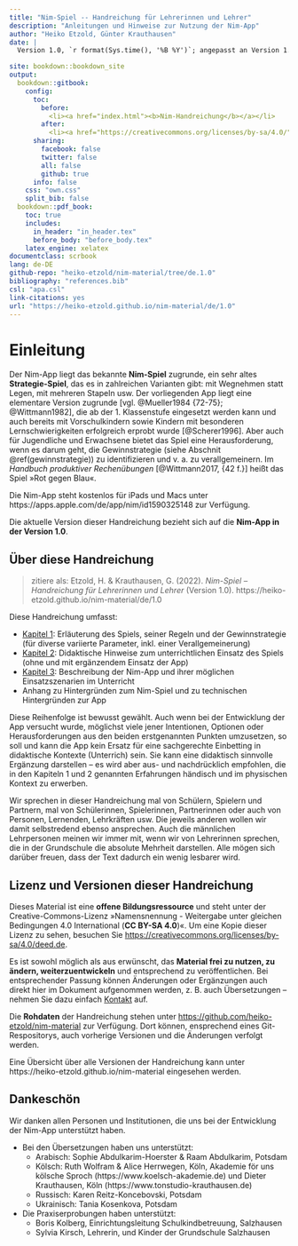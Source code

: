 ```yaml
---
title: "Nim-Spiel -- Handreichung für Lehrerinnen und Lehrer"
description: "Anleitungen und Hinweise zur Nutzung der Nim-App"
author: "Heiko Etzold, Günter Krauthausen"
date: |
  Version 1.0, `r format(Sys.time(), '%B %Y')`; angepasst an Version 1.0 der Nim-App

site: bookdown::bookdown_site
output:
  bookdown::gitbook:
    config:
      toc:
        before:
          <li><a href="index.html"><b>Nim-Handreichung</b></a></li>
        after:
          <li><a href="https://creativecommons.org/licenses/by-sa/4.0/"><img src="pictures/by-sa.png" height="20px"/></a></li>
      sharing:
        facebook: false
        twitter: false
        all: false
        github: true
      info: false
    css: "own.css"
    split_bib: false
  bookdown::pdf_book:
    toc: true
    includes:
      in_header: "in_header.tex"
      before_body: "before_body.tex"
    latex_engine: xelatex
documentclass: scrbook
lang: de-DE
github-repo: "heiko-etzold/nim-material/tree/de.1.0"
bibliography: "references.bib"
csl: "apa.csl"
link-citations: yes
url: "https://heiko-etzold.github.io/nim-material/de/1.0"
---
```


# Einleitung {- #Einleitung}

Der Nim-App liegt das bekannte **Nim-Spiel** zugrunde, ein sehr altes **Strategie-Spiel**, das es in zahlreichen Varianten gibt: mit Wegnehmen statt Legen, mit mehreren Stapeln usw. 
Der vorliegenden App liegt eine elementare Version zugrunde [vgl. @Mueller1984 {72-75}; @Wittmann1982], die ab der 1. Klassenstufe eingesetzt werden kann und auch bereits mit Vorschulkindern sowie Kindern mit besonderen Lernschwierigkeiten erfolgreich erprobt wurde [@Scherer1996]. 
Aber auch für Jugendliche und Erwachsene bietet das Spiel eine Herausforderung, wenn es darum geht, die Gewinnstrategie (siehe Abschnit \@ref(gewinnstrategie)) zu identifizieren und v. a. zu verallgemeinern. 
Im *Handbuch produktiver Rechenübungen* [@Wittmann2017, {42 f.}] heißt das Spiel »Rot gegen Blau«.

Die Nim-App steht kostenlos für iPads und Macs unter https://apps.apple.com/de/app/nim/id1590325148 zur Verfügung.

Die aktuelle Version dieser Handreichung bezieht sich auf die **Nim-App in der Version 1.0**.


## Über diese Handreichung {-}

> zitiere als: Etzold, H. & Krauthausen, G. (2022). <i>Nim-Spiel -- Handreichung für Lehrerinnen und Lehrer</i> (Version 1.0). https://heiko-etzold.github.io/nim-material/de/1.0

Diese Handreichung umfasst:

* [Kapitel 1](#das-nim-spiel): Erläuterung des Spiels, seiner Regeln und der Gewinnstrategie (für diverse variierte Parameter, inkl. einer Verallgemeinerung)
* [Kapitel 2](#didaktische-empfehlungen): Didaktische Hinweise zum unterrichtlichen Einsatz des Spiels (ohne und mit ergänzendem Einsatz der App)
* [Kapitel 3](#die-nim-app): Beschreibung der Nim-App und ihrer möglichen Einsatzszenarien im Unterricht
* Anhang zu Hintergründen zum Nim-Spiel und zu technischen Hintergründen zur App

Diese Reihenfolge ist bewusst gewählt. 
Auch wenn bei der Entwicklung der App versucht wurde, möglichst viele jener Intentionen, Optionen oder Herausforderungen aus den beiden erstgenannten Punkten umzusetzen, so soll und kann die App kein Ersatz für eine sachgerechte Einbetting in didaktische Kontexte (Unterrich) sein. 
Sie kann eine didaktisch sinnvolle Ergänzung darstellen -- es wird aber aus- und nachdrücklich empfohlen, die in den Kapiteln 1 und 2 genannten Erfahrungen händisch und im physischen Kontext zu erwerben.

Wir sprechen in dieser Handreichung mal von Schülern, Spielern und Partnern, mal von Schülerinnen, Spielerinnen, Partnerinnen oder auch von Personen, Lernenden, Lehrkräften usw. Die jeweils anderen wollen wir damit selbstredend ebenso ansprechen. Auch die männlichen Lehrpersonen meinen wir immer mit, wenn wir von Lehrerinnen sprechen, die in der Grundschule die absolute Mehrheit darstellen. Alle mögen sich darüber freuen, dass der Text dadurch ein wenig lesbarer wird.


## Lizenz und Versionen dieser Handreichung {-}

Dieses  Material  ist  eine  **offene  Bildungsressource**  und  steht  unter  der  Creative-Commons-Lizenz »Namensnennung - Weitergabe unter gleichen Bedingungen 4.0 International (**CC BY-SA 4.0**)«. 
Um eine Kopie dieser Lizenz zu sehen, besuchen Sie 
[https://creativecommons.org/licenses/by-sa/4.0/deed.de](https://creativecommons.org/licenses/by-sa/4.0/deed.de){target="_blank"}.

Es ist sowohl möglich als aus erwünscht, das **Material frei zu nutzen, zu ändern, weiterzuentwickeln** und entsprechend zu veröffentlichen. 
Bei entsprechender Passung können Änderungen oder Ergänzungen auch direkt hier im Dokument aufgenommen werden, z. B. auch Übersetzungen -- nehmen Sie dazu einfach [Kontakt](mailto:heiko.etzold@uni-potsdam.de) auf.

Die **Rohdaten** der Handreichung stehen unter [https://github.com/heiko-etzold/nim-material](https://github.com/heiko-etzold/nim-material){target="_blank"} zur Verfügung. 
Dort können, ensprechend eines Git-Respositorys, auch vorherige Versionen und die Änderungen verfolgt werden.

Eine Übersicht über alle Versionen der Handreichung kann unter  https://heiko-etzold.github.io/nim-material eingesehen werden.


## Dankeschön {-}

Wir danken allen Personen und Institutionen, die uns bei der Entwicklung der Nim-App unterstützt haben. 

* Bei den Übersetzungen haben uns unterstützt:
  * Arabisch: Sophie Abdulkarim-Hoerster & Raam Abdulkarim, Potsdam
  *	Kölsch: Ruth Wolfram & Alice Herrwegen, Köln, Akademie för uns kölsche Sproch (https://www.koelsch-akademie.de) und Dieter Krauthausen, Köln (https://www.tonstudio-krauthausen.de) 
  * Russisch: Karen Reitz-Koncebovski, Potsdam
  * Ukrainisch: Tania Kosenkova, Potsdam
* Die Praxiserprobungen haben unterstützt:
  *	Boris Kolberg, Einrichtungsleitung Schulkindbetreuung, Salzhausen
  *	Sylvia Kirsch, Lehrerin, und Kinder der Grundschule Salzhausen


